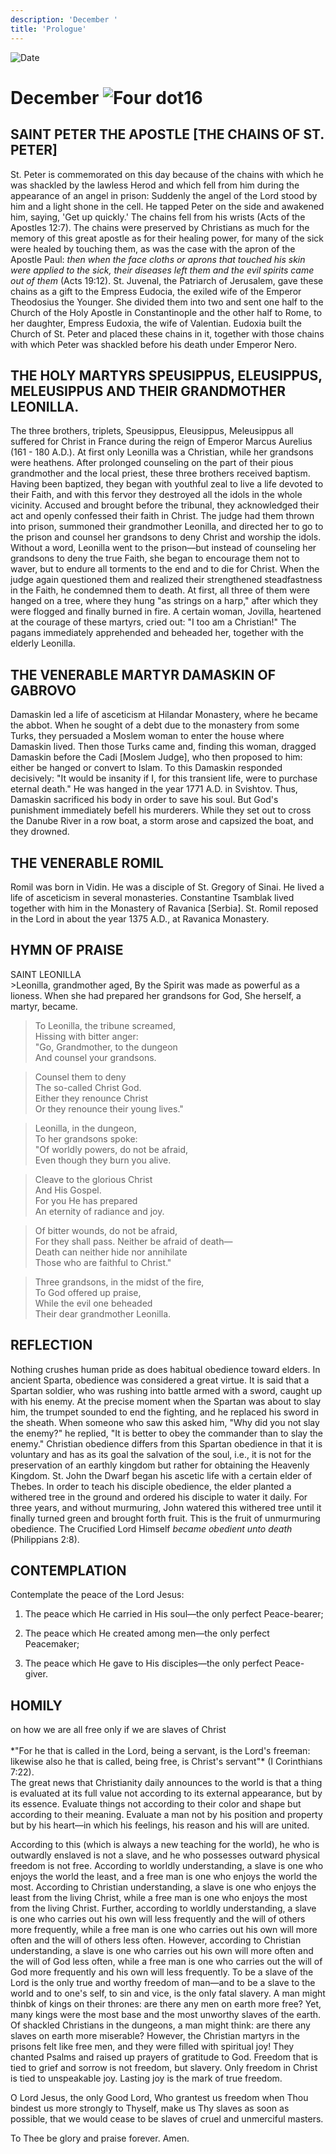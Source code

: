 ```yaml
---
description: 'December '
title: 'Prologue'
---
```


<RunningHead />
<Image src="/title-imprint.png" height={68} width={50} alt="Date" className="title-imprint"/>

# <div id="date">December <Image className="four-dot" src="/four-dot.png" height={15} width={15} alt="Four dot" />16</div>

## SAINT PETER THE APOSTLE [THE CHAINS OF ST. PETER]

St. Peter is commemorated on this day because of the chains with which he was shackled by the lawless Herod and which fell from him during the appearance of an angel in prison: Suddenly the angel of the Lord stood by him and a light shone in the cell. He tapped Peter on the side and awakened him, saying, 'Get up quickly.' The chains fell from his wrists (Acts of the Apostles 12:7). The chains were preserved by Christians as much for the memory of this great apostle as for their healing power, for many of the sick were healed by touching them, as was the case with the apron of the Apostle Paul: *then when the face cloths or aprons that touched his skin were applied to the sick, their diseases left them and the evil spirits came out of them* (Acts 19:12). St. Juvenal, the Patriarch of Jerusalem, gave these chains as a gift to the Empress Eudocia, the exiled wife of the Emperor Theodosius the Younger. She divided them into two and sent one half to the Church of the Holy Apostle in Constantinople and the other half to Rome, to her daughter, Empress Eudoxia, the wife of Valentian. Eudoxia built the Church of St. Peter and placed these chains in it, together with those chains with which Peter was shackled before his death under Emperor Nero.

## THE HOLY MARTYRS SPEUSIPPUS, ELEUSIPPUS, MELEUSIPPUS AND THEIR GRANDMOTHER LEONILLA.

The three brothers, triplets, Speusippus, Eleusippus, Meleusippus all suffered for Christ in France during the reign of Emperor Marcus Aurelius (161 - 180 A.D.). At first only Leonilla was a Christian, while her grandsons were heathens. After prolonged counseling on the part of their pious grandmother and the local priest, these three brothers received baptism. Having been baptized, they began with youthful zeal to live a life devoted to their Faith, and with this fervor they destroyed all the idols in the whole vicinity. Accused and brought before the tribunal, they acknowledged their act and openly confessed their faith in Christ. The judge had them thrown into prison, summoned their grandmother Leonilla, and directed her to go to the prison and counsel her grandsons to deny Christ and worship the idols. Without a word, Leonilla went to the prison—but instead of counseling her grandsons to deny the true Faith, she began to encourage them not to waver, but to endure all torments to the end and to die for Christ. When the judge again questioned them and realized their strengthened steadfastness in the Faith, he condemned them to death. At first, all three of them were hanged on a tree, where they hung "as strings on a harp," after which they were flogged and finally burned in fire. A certain woman, Jovilla, heartened at the courage of these martyrs, cried out: "I too am a Christian!" The pagans immediately apprehended and beheaded her, together with the elderly Leonilla.

## THE VENERABLE MARTYR DAMASKIN OF GABROVO

Damaskin led a life of asceticism at Hilandar Monastery, where he became the abbot. When he sought of a debt due to the monastery from some Turks, they persuaded a Moslem woman to enter the house where Damaskin lived. Then those Turks came and, finding this woman, dragged Damaskin before the Cadi [Moslem Judge], who then proposed to him: either be hanged or convert to Islam. To this Damaskin responded decisively: "It would be insanity if I, for this transient life, were to purchase eternal death." He was hanged in the year 1771 A.D. in Svishtov. Thus, Damaskin sacrificed his body in order to save his soul. But God's punishment immediately befell his murderers. While they set out to cross the Danube River in a row boat, a storm arose and capsized the boat, and they drowned.

## THE VENERABLE ROMIL

Romil was born in Vidin. He was a disciple of St. Gregory of Sinai. He lived a life of asceticism in several monasteries. Constantine Tsamblak lived together with him in the Monastery of Ravanica [Serbia]. St. Romil reposed in the Lord in about the year 1375 A.D., at Ravanica Monastery.


## HYMN OF PRAISE
<div style={{textAlign:'center', color:'crimson', fontWeight:'bold'}}>
SAINT LEONILLA
</div>
>Leonilla, grandmother aged,  
By the Spirit was made as powerful as a lioness.  
When she had prepared her grandsons for God,  
She herself, a martyr, became.  

>To Leonilla, the tribune screamed,  
Hissing with bitter anger:  
"Go, Grandmother, to the dungeon  
And counsel your grandsons.  

>Counsel them to deny  
The so-called Christ God.  
Either they renounce Christ  
Or they renounce their young lives."  

>Leonilla, in the dungeon,  
To her grandsons spoke:  
"Of worldly powers, do not be afraid,  
Even though they burn you alive.  

>Cleave to the glorious Christ  
And His Gospel.  
For you He has prepared  
An eternity of radiance and joy.  

>Of bitter wounds, do not be afraid,  
For they shall pass. Neither be afraid of death—  
Death can neither hide nor annihilate  
Those who are faithful to Christ."  

>Three grandsons, in the midst of the fire,  
To God offered up praise,  
While the evil one beheaded  
Their dear grandmother Leonilla.  


## REFLECTION

Nothing crushes human pride as does habitual obedience toward elders. In ancient Sparta, obedience was considered a great virtue. It is said that a Spartan soldier, who was rushing into battle armed with a sword, caught up with his enemy. At the precise moment when the Spartan was about to slay him, the trumpet sounded to end the fighting, and he replaced his sword in the sheath. When someone who saw this asked him, "Why did you not slay the enemy?" he replied, "It is better to obey the commander than to slay the enemy." Christian obedience differs from this Spartan obedience in that it is voluntary and has as its goal the salvation of the soul, i.e., it is not for the preservation of an earthly kingdom but rather for obtaining the Heavenly Kingdom. St. John the Dwarf began his ascetic life with a certain elder of Thebes. In order to teach his disciple obedience, the elder planted a withered tree in the ground and ordered his disciple to water it daily. For three years, and without murmuring, John watered this withered tree until it finally turned green and brought forth fruit. This is the fruit of unmurmuring obedience. The Crucified Lord Himself *became obedient unto death* (Philippians 2:8).

 

## CONTEMPLATION
Contemplate the peace of the Lord Jesus:

1. The peace which He carried in His soul—the only perfect Peace-bearer;

2. The peace which He created among men—the only perfect Peacemaker;

3. The peace which He gave to His disciples—the only perfect Peace-giver.



## HOMILY
<div style={{textAlign:'center', color:'crimson', fontWeight:'bold'}}>
on how we are all free only if we are slaves of Christ
</div><br /><div style={{textAlign:'right'}}>
*"For he that is called in the Lord, being a servant, is the Lord's freeman: likewise also he that is called, being free, is Christ's servant"* (I Corinthians 7:22).
</div>
The great news that Christianity daily announces to the world is that a thing is evaluated at its full value not according to its external appearance, but by its essence. Evaluate things not according to their color and shape but according to their meaning. Evaluate a man not by his position and property but by his heart—in which his feelings, his reason and his will are united.

According to this (which is always a new teaching for the world), he who is outwardly enslaved is not a slave, and he who possesses outward physical freedom is not free. According to worldly understanding, a slave is one who enjoys the world the least, and a free man is one who enjoys the world the most. According to Christian understanding, a slave is one who enjoys the least from the living Christ, while a free man is one who enjoys the most from the living Christ. Further, according to worldly understanding, a slave is one who carries out his own will less frequently and the will of others more frequently, while a free man is one who carries out his own will more often and the will of others less often. However, according to Christian understanding, a slave is one who carries out his own will more often and the will of God less often, while a free man is one who carries out the will of God more frequently and his own will less frequently. To be a slave of the Lord is the only true and worthy freedom of man—and to be a slave to the world and to one's self, to sin and vice, is the only fatal slavery. A man might thinbk of kings on their thrones: are there any men on earth more free? Yet, many kings were the most base and the most unworthy slaves of the earth. Of shackled Christians in the dungeons, a man might think: are there any slaves on earth more miserable? However, the Christian martyrs in the prisons felt like free men, and they were filled with spiritual joy! They chanted Psalms and raised up prayers of gratitude to God. Freedom that is tied to grief and sorrow is not freedom, but slavery. Only freedom in Christ is tied to unspeakable joy. Lasting joy is the mark of true freedom.

O Lord Jesus, the only Good Lord, Who grantest us freedom when Thou bindest us more strongly to Thyself, make us Thy slaves as soon as possible, that we would cease to be slaves of cruel and unmerciful masters.

To Thee be glory and praise forever. Amen.
